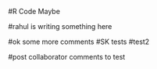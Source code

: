 #R Code Maybe

#rahul is writing something here 

#ok some more comments
#SK tests 
#test2

#post collaborator comments to test 
